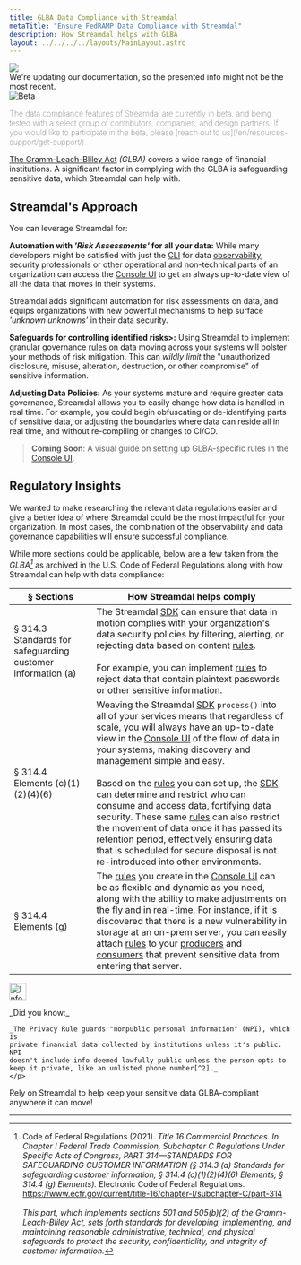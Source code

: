 ```yaml
---
title: GLBA Data Compliance with Streamdal
metaTitle: "Ensure FedRAMP Data Compliance with Streamdal"
description: How Streamdal helps with GLBA
layout: ../../../../layouts/MainLayout.astro
---
```



<div class="addl-wrapper">
<div class="addl">
<img src={information} class="uimage" />
<div class="addlcontent">
We're updating our documentation, so the presented info might not be the
most recent.
</div>
</div>
</div>

<Notification type="checked">
  <img src={beta} alt="Beta" />
  <p style="font-weight: lighter;">The data compliance features of Streamdal 
  are currently in beta, and being tested with a select group of contributors, 
  companies, and design partners. If you would like to participate in the beta, 
  please 
  [reach out to us](/en/resources-support/get-support/).</p>
</Notification>

<a href="https://www.ftc.gov/business-guidance/privacy-security/gramm-leach-bliley-act" target="_blank">The Gramm-Leach-Bliley Act</a> 
_(GLBA)_ covers a wide range of financial institutions. A significant factor in 
complying with the GLBA is safeguarding sensitive data, which 
Streamdal can help with.

## Streamdal's Approach

You can leverage Streamdal for:

**Automation with _'Risk Assessments'_ for all your data:** While many 
developers might be satisfied with just the [CLI](/en/guides/tail#cli) for data <a href="/en/resources-support/glossary/#observability" class="pkeyword">observability</a>, 
security professionals or other operational and non-technical parts of an 
organization can access the [Console UI](/en/core-components/console-ui/) to get an always up-to-date 
view of all the data that moves in their systems. 

Streamdal adds significant automation for risk assessments on data, and equips 
organizations with new powerful mechanisms to help surface 
_'unknown unknowns'_ in their data security.

**Safeguards for controlling identified risks>:** Using Streamdal to implement granular 
governance <a href="/en/resources-support/glossary/#step-or-rule" class="pkeyword">rules</a> on data moving 
across your systems will bolster your methods of risk 
mitigation. This can _wildly limit_ the "unauthorized disclosure, misuse, 
alteration, destruction, or other compromise" of sensitive information.

**Adjusting Data Policies:** As your systems mature and require greater data 
governance, Streamdal allows you to easily change how data is handled in real 
time. For example, you could begin obfuscating or de-identifying parts of 
sensitive data, or adjusting the boundaries where data can reside all in real 
time, and without re-compiling or changes to CI/CD.

> **Coming Soon**: A visual guide on setting up GLBA-specific rules in the 
[Console UI](/en/core-components/console-ui/).

## Regulatory Insights

We wanted to make researching the relevant data regulations easier and give a 
better idea of where Streamdal could be the most impactful for your 
organization. In most cases, the combination of the observability and data 
governance capabilities will ensure successful compliance. 

While more sections could be applicable, below are a few taken from the 
_GLBA[^1]_ as archived in the U.S. Code of Federal Regulations along with how 
Streamdal can help with data compliance:

| § Sections | How Streamdal helps comply |
|-|-|
| § 314.3 Standards for safeguarding customer information (a) | The Streamdal [SDK](/en/core-components/sdk/) can ensure that data in motion complies with your organization's data security policies by filtering, alerting, or rejecting data based on content [rules](/en/resources-support/glossary/#rule-or-step). <br /> <br />For example, you can implement [rules](/en/resources-support/glossary/#rule-or-step) to reject data that contain plaintext passwords or other sensitive information. |
| § 314.4 Elements (c)(1)(2)(4)(6)  | Weaving the Streamdal [SDK](/en/core-components/sdk/) `process()` into all of your services means that regardless of scale, you will always have an up-to-date view in the [Console UI](/en/core-components/console-ui/) of the flow of data in your systems, making discovery and management simple and easy. <br /> <br />Based on the [rules](/en/resources-support/glossary/#rule-or-step) you can set up, the [SDK](/en/core-components/sdk/) can determine and restrict who can consume and access data, fortifying data security. These same [rules](/en/resources-support/glossary/#rule-or-step) can also restrict the movement of data once it has passed its retention period, effectively ensuring data that is scheduled for secure disposal is not re-introduced into other environments. |
| § 314.4 Elements (g) | The [rules](/en/resources-support/glossary/#rule-or-step) you create in the [Console UI](/en/core-components/console-ui/) can be as flexible and dynamic as you need, along with the ability to make adjustments on the fly and in real-time. For instance, if it is discovered that there is a new vulnerability in storage at an on-prem server, you can easily attach [rules](/en/resources-support/glossary/#rule-or-step) to your [producers](/en/resources-support/glossary/#producer) and [consumers](/en/resources-support/glossary/#consumer) that prevent sensitive data from entering that server. |

<Notification type="information">
  <img src={info} alt="Information" width="30px" height="30px" />
  <div class="prose-md prose-p:my-2 prose-a:text-purple-dark prose-a:underline">
    <p>
    _Did you know:_
    
    _The Privacy Rule guards "nonpublic personal information" (NPI), which is 
    private financial data collected by institutions unless it's public. NPI 
    doesn't include info deemed lawfully public unless the person opts to 
    keep it private, like an unlisted phone number[^2]._
    </p>
  </div>
</Notification>

Rely on Streamdal to help keep your sensitive data GLBA-compliant anywhere it 
can move!

---

[^1]: Code of Federal Regulations (2021). _Title 16 Commercial Practices. In Chapter I Federal Trade Commission, Subchapter C Regulations Under Specific Acts of Congress, PART 314—STANDARDS FOR SAFEGUARDING CUSTOMER INFORMATION (§ 314.3 (a) Standards for safeguarding customer information; § 314.4 (c)(1)(2)(4)(6) Elements; § 314.4 (g) Elements)._ Electronic Code of Federal Regulations. https://www.ecfr.gov/current/title-16/chapter-I/subchapter-C/part-314 <br /><br /> _This part, which implements sections 501 and 505(b)(2) of the Gramm-Leach-Bliley Act, sets forth standards for developing, implementing, and maintaining reasonable administrative, technical, and physical safeguards to protect the security, confidentiality, and integrity of customer information._
[^2]: Federal Trade Commission. (2002). _How to comply with the privacy of consumer financial information rule of the Gramm-Leach-Bliley Act._ https://www.ftc.gov/business-guidance/resources/how-comply-privacy-consumer-financial-information-rule-gramm-leach-bliley-act